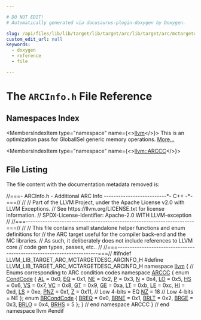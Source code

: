 ```yaml
---

# DO NOT EDIT!
# Automatically generated via docusaurus-plugin-doxygen by Doxygen.

slug: /api/files/lib/lib/target/lib/target/arc/lib/target/arc/mctargetdesc/arcinfo-h
custom_edit_url: null
keywords:
  - doxygen
  - reference
  - file

---
```





# The `ARCInfo.h` File Reference

<DoxygenPage pluginConfig={pluginConfig}>



## Namespaces Index

<MembersIndex>

<MembersIndexItem
  type="namespace"
  name={<><a href="/docs/api/namespaces/llvm">llvm</a></>}>
This is an optimization pass for GlobalISel generic memory operations. <a href="/docs/api/namespaces/llvm/#details">More...</a>
</MembersIndexItem>

<MembersIndexItem
  type="namespace"
  name={<><a href="/docs/api/namespaces/llvm/arccc">llvm::ARCCC</a></>}>
</MembersIndexItem>

</MembersIndex>


## File Listing

The file content with the documentation metadata removed is:

<ProgramListing>

<Link id="l00001" /><CodeLine lineNumber="1"><span class="doxyHighlightComment">//===- ARCInfo.h - Additional ARC Info --------------------------&#42;- C++ -&#42;-===//</span></CodeLine>
<Link id="l00002" /><CodeLine lineNumber="2"><span class="doxyHighlightComment">//</span></CodeLine>
<Link id="l00003" /><CodeLine lineNumber="3"><span class="doxyHighlightComment">// Part of the LLVM Project, under the Apache License v2.0 with LLVM Exceptions.</span></CodeLine>
<Link id="l00004" /><CodeLine lineNumber="4"><span class="doxyHighlightComment">// See https://llvm.org/LICENSE.txt for license information.</span></CodeLine>
<Link id="l00005" /><CodeLine lineNumber="5"><span class="doxyHighlightComment">// SPDX-License-Identifier: Apache-2.0 WITH LLVM-exception</span></CodeLine>
<Link id="l00006" /><CodeLine lineNumber="6"><span class="doxyHighlightComment">//</span></CodeLine>
<Link id="l00007" /><CodeLine lineNumber="7"><span class="doxyHighlightComment">//===----------------------------------------------------------------------===//</span></CodeLine>
<Link id="l00008" /><CodeLine lineNumber="8"><span class="doxyHighlightComment">//</span></CodeLine>
<Link id="l00009" /><CodeLine lineNumber="9"><span class="doxyHighlightComment">// This file contains small standalone helper functions and enum definitions for</span></CodeLine>
<Link id="l00010" /><CodeLine lineNumber="10"><span class="doxyHighlightComment">// the ARC target useful for the compiler back-end and the MC libraries.</span></CodeLine>
<Link id="l00011" /><CodeLine lineNumber="11"><span class="doxyHighlightComment">// As such, it deliberately does not include references to LLVM core</span></CodeLine>
<Link id="l00012" /><CodeLine lineNumber="12"><span class="doxyHighlightComment">// code gen types, passes, etc..</span></CodeLine>
<Link id="l00013" /><CodeLine lineNumber="13"><span class="doxyHighlightComment">//</span></CodeLine>
<Link id="l00014" /><CodeLine lineNumber="14"><span class="doxyHighlightComment">//===----------------------------------------------------------------------===//</span></CodeLine>
<Link id="l00015" /><CodeLine lineNumber="15"></CodeLine>
<Link id="l00016" /><CodeLine lineNumber="16"><span class="doxyHighlightPreprocessor">#ifndef LLVM&#95;LIB&#95;TARGET&#95;ARC&#95;MCTARGETDESC&#95;ARCINFO&#95;H</span></CodeLine>
<Link id="l00017" /><CodeLine lineNumber="17"><span class="doxyHighlightPreprocessor">#define LLVM&#95;LIB&#95;TARGET&#95;ARC&#95;MCTARGETDESC&#95;ARCINFO&#95;H</span></CodeLine>
<Link id="l00018" /><CodeLine lineNumber="18"></CodeLine>
<Link id="l00019" /><CodeLine lineNumber="19"><span class="doxyHighlightKeyword">namespace </span><span class="doxyHighlight"><a href="/docs/api/namespaces/llvm">llvm</a> &#123;</span></CodeLine>
<Link id="l00020" /><CodeLine lineNumber="20"></CodeLine>
<Link id="l00021" /><CodeLine lineNumber="21"><span class="doxyHighlightComment">// Enums corresponding to ARC condition codes</span></CodeLine>
<Link id="l00022" /><CodeLine lineNumber="22" lineLink="/docs/api/namespaces/llvm/arccc"><span class="doxyHighlightKeyword">namespace </span><span class="doxyHighlight"><a href="/docs/api/namespaces/llvm/arccc">ARCCC</a> &#123;</span></CodeLine>
<Link id="l00023" /><CodeLine lineNumber="23"></CodeLine>
<Link id="l00024" /><CodeLine lineNumber="24" lineLink="/docs/api/namespaces/llvm/arccc/#a9a81d9a1b379cf08150b22e81d7dd006"><span class="doxyHighlightKeyword">enum</span><span class="doxyHighlight"> <a href="/docs/api/namespaces/llvm/arccc/#a9a81d9a1b379cf08150b22e81d7dd006">CondCode</a> &#123;</span></CodeLine>
<Link id="l00025" /><CodeLine lineNumber="25" lineLink="/docs/api/namespaces/llvm/arccc/#a9a81d9a1b379cf08150b22e81d7dd006a912a5b8c0856fad709590b5d47aae1c7"><span class="doxyHighlight">  <a href="/docs/api/namespaces/llvm/arccc/#a9a81d9a1b379cf08150b22e81d7dd006a912a5b8c0856fad709590b5d47aae1c7">AL</a> = 0x0,</span></CodeLine>
<Link id="l00026" /><CodeLine lineNumber="26" lineLink="/docs/api/namespaces/llvm/arccc/#a9a81d9a1b379cf08150b22e81d7dd006a06424d16ad2a930de1f57d6b564cbc1b"><span class="doxyHighlight">  <a href="/docs/api/namespaces/llvm/arccc/#a9a81d9a1b379cf08150b22e81d7dd006a06424d16ad2a930de1f57d6b564cbc1b">EQ</a> = 0x1,</span></CodeLine>
<Link id="l00027" /><CodeLine lineNumber="27" lineLink="/docs/api/namespaces/llvm/arccc/#a9a81d9a1b379cf08150b22e81d7dd006a913770d7f2c3565cff9146efa0621b8d"><span class="doxyHighlight">  <a href="/docs/api/namespaces/llvm/arccc/#a9a81d9a1b379cf08150b22e81d7dd006a913770d7f2c3565cff9146efa0621b8d">NE</a> = 0x2,</span></CodeLine>
<Link id="l00028" /><CodeLine lineNumber="28" lineLink="/docs/api/namespaces/llvm/arccc/#a9a81d9a1b379cf08150b22e81d7dd006a99e83610e4f815aa0556a531f26b2572"><span class="doxyHighlight">  <a href="/docs/api/namespaces/llvm/arccc/#a9a81d9a1b379cf08150b22e81d7dd006a99e83610e4f815aa0556a531f26b2572">P</a> = 0x3,</span></CodeLine>
<Link id="l00029" /><CodeLine lineNumber="29" lineLink="/docs/api/namespaces/llvm/arccc/#a9a81d9a1b379cf08150b22e81d7dd006a4846867f356ee9f45a8c45853d5f7e7a"><span class="doxyHighlight">  <a href="/docs/api/namespaces/llvm/arccc/#a9a81d9a1b379cf08150b22e81d7dd006a4846867f356ee9f45a8c45853d5f7e7a">N</a> = 0x4,</span></CodeLine>
<Link id="l00030" /><CodeLine lineNumber="30" lineLink="/docs/api/namespaces/llvm/arccc/#a9a81d9a1b379cf08150b22e81d7dd006a01b7f88b89f69e354f814793602b2256"><span class="doxyHighlight">  <a href="/docs/api/namespaces/llvm/arccc/#a9a81d9a1b379cf08150b22e81d7dd006a01b7f88b89f69e354f814793602b2256">LO</a> = 0x5,</span></CodeLine>
<Link id="l00031" /><CodeLine lineNumber="31" lineLink="/docs/api/namespaces/llvm/arccc/#a9a81d9a1b379cf08150b22e81d7dd006a4c1cec33829d627ebeeb767b3d2b2c36"><span class="doxyHighlight">  <a href="/docs/api/namespaces/llvm/arccc/#a9a81d9a1b379cf08150b22e81d7dd006a4c1cec33829d627ebeeb767b3d2b2c36">HS</a> = 0x6,</span></CodeLine>
<Link id="l00032" /><CodeLine lineNumber="32" lineLink="/docs/api/namespaces/llvm/arccc/#a9a81d9a1b379cf08150b22e81d7dd006a8172a107e0d48ee61e1f7631ad071c37"><span class="doxyHighlight">  <a href="/docs/api/namespaces/llvm/arccc/#a9a81d9a1b379cf08150b22e81d7dd006a8172a107e0d48ee61e1f7631ad071c37">VS</a> = 0x7,</span></CodeLine>
<Link id="l00033" /><CodeLine lineNumber="33" lineLink="/docs/api/namespaces/llvm/arccc/#a9a81d9a1b379cf08150b22e81d7dd006a6a9fb8f59362e12960359e5a55f777c8"><span class="doxyHighlight">  <a href="/docs/api/namespaces/llvm/arccc/#a9a81d9a1b379cf08150b22e81d7dd006a6a9fb8f59362e12960359e5a55f777c8">VC</a> = 0x8,</span></CodeLine>
<Link id="l00034" /><CodeLine lineNumber="34" lineLink="/docs/api/namespaces/llvm/arccc/#a9a81d9a1b379cf08150b22e81d7dd006ad55c9ceb8b27f401f5d82c0ebd20d6be"><span class="doxyHighlight">  <a href="/docs/api/namespaces/llvm/arccc/#a9a81d9a1b379cf08150b22e81d7dd006ad55c9ceb8b27f401f5d82c0ebd20d6be">GT</a> = 0x9,</span></CodeLine>
<Link id="l00035" /><CodeLine lineNumber="35" lineLink="/docs/api/namespaces/llvm/arccc/#a9a81d9a1b379cf08150b22e81d7dd006a815eaffff57498d8c26b03fb3510dec6"><span class="doxyHighlight">  <a href="/docs/api/namespaces/llvm/arccc/#a9a81d9a1b379cf08150b22e81d7dd006a815eaffff57498d8c26b03fb3510dec6">GE</a> = 0xa,</span></CodeLine>
<Link id="l00036" /><CodeLine lineNumber="36" lineLink="/docs/api/namespaces/llvm/arccc/#a9a81d9a1b379cf08150b22e81d7dd006a1695055effb07e0e8e69ff10aff4756b"><span class="doxyHighlight">  <a href="/docs/api/namespaces/llvm/arccc/#a9a81d9a1b379cf08150b22e81d7dd006a1695055effb07e0e8e69ff10aff4756b">LT</a> = 0xb,</span></CodeLine>
<Link id="l00037" /><CodeLine lineNumber="37" lineLink="/docs/api/namespaces/llvm/arccc/#a9a81d9a1b379cf08150b22e81d7dd006aadc05bce3350700bee41e8525d23acc1"><span class="doxyHighlight">  <a href="/docs/api/namespaces/llvm/arccc/#a9a81d9a1b379cf08150b22e81d7dd006aadc05bce3350700bee41e8525d23acc1">LE</a> = 0xc,</span></CodeLine>
<Link id="l00038" /><CodeLine lineNumber="38" lineLink="/docs/api/namespaces/llvm/arccc/#a9a81d9a1b379cf08150b22e81d7dd006ad072d903ed389a04331251bbbc069524"><span class="doxyHighlight">  <a href="/docs/api/namespaces/llvm/arccc/#a9a81d9a1b379cf08150b22e81d7dd006ad072d903ed389a04331251bbbc069524">HI</a> = 0xd,</span></CodeLine>
<Link id="l00039" /><CodeLine lineNumber="39" lineLink="/docs/api/namespaces/llvm/arccc/#a9a81d9a1b379cf08150b22e81d7dd006ae0363d765d2cb82180e8db9332366d2b"><span class="doxyHighlight">  <a href="/docs/api/namespaces/llvm/arccc/#a9a81d9a1b379cf08150b22e81d7dd006ae0363d765d2cb82180e8db9332366d2b">LS</a> = 0xe,</span></CodeLine>
<Link id="l00040" /><CodeLine lineNumber="40" lineLink="/docs/api/namespaces/llvm/arccc/#a9a81d9a1b379cf08150b22e81d7dd006a71fc36687f36bb6cc52543c8cc812b0c"><span class="doxyHighlight">  <a href="/docs/api/namespaces/llvm/arccc/#a9a81d9a1b379cf08150b22e81d7dd006a71fc36687f36bb6cc52543c8cc812b0c">PNZ</a> = 0xf,</span></CodeLine>
<Link id="l00041" /><CodeLine lineNumber="41" lineLink="/docs/api/namespaces/llvm/arccc/#a9a81d9a1b379cf08150b22e81d7dd006aceb189306b941666e679bf556207c1e4"><span class="doxyHighlight">  <a href="/docs/api/namespaces/llvm/arccc/#a9a81d9a1b379cf08150b22e81d7dd006aceb189306b941666e679bf556207c1e4">Z</a> = 0x11, </span><span class="doxyHighlightComment">// Low 4-bits = EQ</span></CodeLine>
<Link id="l00042" /><CodeLine lineNumber="42" lineLink="/docs/api/namespaces/llvm/arccc/#a9a81d9a1b379cf08150b22e81d7dd006a799e707160aac5ed5107d38155b69d69"><span class="doxyHighlight">  <a href="/docs/api/namespaces/llvm/arccc/#a9a81d9a1b379cf08150b22e81d7dd006a799e707160aac5ed5107d38155b69d69">NZ</a> = 18 </span><span class="doxyHighlightComment">// Low 4-bits = NE</span></CodeLine>
<Link id="l00043" /><CodeLine lineNumber="43"><span class="doxyHighlight">&#125;;</span></CodeLine>
<Link id="l00044" /><CodeLine lineNumber="44"></CodeLine>
<Link id="l00045" /><CodeLine lineNumber="45" lineLink="/docs/api/namespaces/llvm/arccc/#ab2a5c94ee5074aa9f31e28eda349b514"><span class="doxyHighlightKeyword">enum</span><span class="doxyHighlight"> <a href="/docs/api/namespaces/llvm/arccc/#ab2a5c94ee5074aa9f31e28eda349b514">BRCondCode</a> &#123;</span></CodeLine>
<Link id="l00046" /><CodeLine lineNumber="46" lineLink="/docs/api/namespaces/llvm/arccc/#ab2a5c94ee5074aa9f31e28eda349b514a03c139be512230f487f62726e1b35ab6"><span class="doxyHighlight">  <a href="/docs/api/namespaces/llvm/arccc/#ab2a5c94ee5074aa9f31e28eda349b514a03c139be512230f487f62726e1b35ab6">BREQ</a> = 0x0,</span></CodeLine>
<Link id="l00047" /><CodeLine lineNumber="47" lineLink="/docs/api/namespaces/llvm/arccc/#ab2a5c94ee5074aa9f31e28eda349b514a9ec00135d7244a871984916d30cc30d2"><span class="doxyHighlight">  <a href="/docs/api/namespaces/llvm/arccc/#ab2a5c94ee5074aa9f31e28eda349b514a9ec00135d7244a871984916d30cc30d2">BRNE</a> = 0x1,</span></CodeLine>
<Link id="l00048" /><CodeLine lineNumber="48" lineLink="/docs/api/namespaces/llvm/arccc/#ab2a5c94ee5074aa9f31e28eda349b514aa9cd1b80e294031e0f457decbacabbb8"><span class="doxyHighlight">  <a href="/docs/api/namespaces/llvm/arccc/#ab2a5c94ee5074aa9f31e28eda349b514aa9cd1b80e294031e0f457decbacabbb8">BRLT</a> = 0x2,</span></CodeLine>
<Link id="l00049" /><CodeLine lineNumber="49" lineLink="/docs/api/namespaces/llvm/arccc/#ab2a5c94ee5074aa9f31e28eda349b514a8e5753127b5f0ebc0f897447a7400d72"><span class="doxyHighlight">  <a href="/docs/api/namespaces/llvm/arccc/#ab2a5c94ee5074aa9f31e28eda349b514a8e5753127b5f0ebc0f897447a7400d72">BRGE</a> = 0x3,</span></CodeLine>
<Link id="l00050" /><CodeLine lineNumber="50" lineLink="/docs/api/namespaces/llvm/arccc/#ab2a5c94ee5074aa9f31e28eda349b514ab763925d9e680ff06a428384411b74c5"><span class="doxyHighlight">  <a href="/docs/api/namespaces/llvm/arccc/#ab2a5c94ee5074aa9f31e28eda349b514ab763925d9e680ff06a428384411b74c5">BRLO</a> = 0x4,</span></CodeLine>
<Link id="l00051" /><CodeLine lineNumber="51" lineLink="/docs/api/namespaces/llvm/arccc/#ab2a5c94ee5074aa9f31e28eda349b514a47a1b9aad95fdf10ec422d8e6432a8be"><span class="doxyHighlight">  <a href="/docs/api/namespaces/llvm/arccc/#ab2a5c94ee5074aa9f31e28eda349b514a47a1b9aad95fdf10ec422d8e6432a8be">BRHS</a> = 5</span></CodeLine>
<Link id="l00052" /><CodeLine lineNumber="52"><span class="doxyHighlight">&#125;;</span></CodeLine>
<Link id="l00053" /><CodeLine lineNumber="53"></CodeLine>
<Link id="l00054" /><CodeLine lineNumber="54"><span class="doxyHighlight">&#125; </span><span class="doxyHighlightComment">// end namespace ARCCC</span></CodeLine>
<Link id="l00055" /><CodeLine lineNumber="55"></CodeLine>
<Link id="l00056" /><CodeLine lineNumber="56"><span class="doxyHighlight">&#125; </span><span class="doxyHighlightComment">// end namespace llvm</span></CodeLine>
<Link id="l00057" /><CodeLine lineNumber="57"></CodeLine>
<Link id="l00058" /><CodeLine lineNumber="58"><span class="doxyHighlightPreprocessor">#endif</span></CodeLine>

</ProgramListing>


</DoxygenPage>

